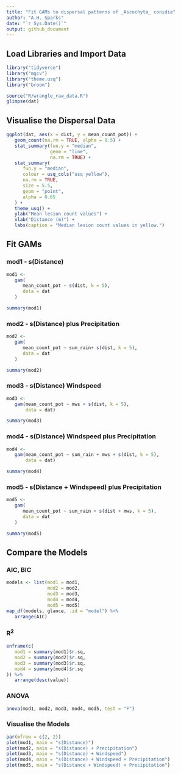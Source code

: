 ```yaml
---
title: "Fit GAMs to dispersal patterns of _Ascochyta_ conidia"
author: "A.H. Sparks"
date: "`r Sys.Date()`"
output: github_document
---
```


## Load Libraries and Import Data

```r
library("tidyverse")
library("mgcv")
library("theme.usq")
library("broom")
```

```r
source("R/wrangle_raw_data.R")
glimpse(dat)
```

## Visualise the Dispersal Data

```r
ggplot(dat, aes(x = dist, y = mean_count_pot)) +
   geom_count(na.rm = TRUE, alpha = 0.5) +
   stat_summary(fun.y = "median",
                geom = "line",
                na.rm = TRUE) +
   stat_summary(
      fun.y = "median",
      colour = usq_cols("usq yellow"),
      na.rm = TRUE,
      size = 5.5,
      geom = "point",
      alpha = 0.65
   ) +
   theme_usq() +
   ylab("Mean lesion count values") +
   xlab("Distance (m)") +
   labs(caption = "Median lesion count values in yellow.")
```


## Fit GAMs

### mod1 - s(Distance)

```r
mod1 <-
   gam(
      mean_count_pot ~ s(dist, k = 5),
      data = dat
   )

summary(mod1)
```

### mod2 - s(Distance) plus Precipitation

```r
mod2 <-
   gam(
      mean_count_pot ~ sum_rain+ s(dist, k = 5),
      data = dat
   )

summary(mod2)
```

### mod3 - s(Distance) Windspeed
```r
mod3 <-
   gam(mean_count_pot ~ mws + s(dist, k = 5),
       data = dat)

summary(mod3)
```

### mod4 - s(Distance) Windspeed plus Precipitation
```r
mod4 <-
   gam(mean_count_pot ~ sum_rain + mws + s(dist, k = 5),
       data = dat)

summary(mod4)
```

### mod5 - s(Distance + Windspeed) plus Precipitation

```r
mod5 <-
   gam(
      mean_count_pot ~ sum_rain + s(dist + mws, k = 5),
      data = dat
   )

summary(mod5)
```

## Compare the Models

### AIC, BIC
```r
models <- list(mod1 = mod1,
               mod2 = mod2,
               mod3 = mod3,
               mod4 = mod4,
               mod5 = mod5)
map_df(models, glance, .id = "model") %>%
   arrange(AIC)
```

### R^2^
```r
enframe(c(
   mod1 = summary(mod1)$r.sq,
   mod2 = summary(mod2)$r.sq,
   mod3 = summary(mod3)$r.sq,
   mod4 = summary(mod4)$r.sq
)) %>%
   arrange(desc(value))
```

### ANOVA
```r
anova(mod1, mod2, mod3, mod4, mod5, test = "F")
```

### Visualise the Models

```r
par(mfrow = c(2, 2))
plot(mod1, main = "s(Distance)")
plot(mod2, main = "s(Distance) + Precipitation")
plot(mod3, main = "s(Distance) + Windspeed")
plot(mod4, main = "s(Distance) + Windspeed + Precipitation")
plot(mod5, main = "s(Distance + Windspeed) + Precipitation")
```
